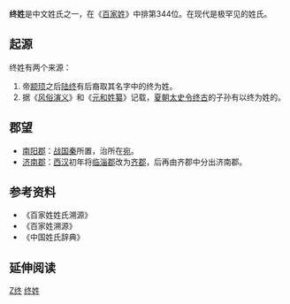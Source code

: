 {{姓氏
|姓氏=终
|繁體=終
|簡體=终
|拼音=Zhōng
|中国大陆=Zhong
|台湾=Chung
|香港=Chung
|澳门=Chong
|新加坡=
|马来西亚=
|越南=Chung
|韩国=
|反切=
|同音字=
|堂号=
|郡望=[[南阳郡|南阳郡]]
}}

'''终姓'''是中文姓氏之一，在《[[百家姓|百家姓]]》中排第344位。在现代是极罕见的姓氏。

== 起源 ==
终姓有两个来源：
# 帝[[颛顼|颛顼]]之后[[陆终|陆终]]有后裔取其名字中的终为姓。
# 据《[[风俗演义|风俗演义]]》和《[[元和姓纂|元和姓纂]]》记载，[[夏朝|夏朝]][[太史令|太史令]][[终古|终古]]的子孙有以终为姓的。

== 郡望 ==
* [[南阳郡|南阳郡]]：[[战国|战国]][[秦国|秦]]所置，治所在[[宛|宛]]。
* [[济南郡|济南郡]]：[[西汉|西汉]]初年将[[临淄郡|临淄郡]]改为[[齐郡|齐郡]]，后再由齐郡中分出济南郡。

== 参考资料 ==
{{Reflist|2}}
*《百家姓姓氏溯源》
*《百家姓溯源》
*《中国姓氏辞典》

== 延伸阅读 ==
{{Wikisource further reading}}

[[Category:漢姓|Z终]]
[[Category:终姓|]]